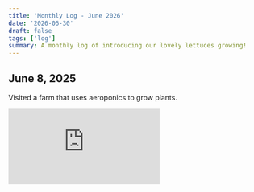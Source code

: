 ```yaml
---
title: 'Monthly Log - June 2026'
date: '2026-06-30'
draft: false
tags: ['log']
summary: A monthly log of introducing our lovely lettuces growing!
---
```


## June 8, 2025

Visited a farm that uses aeroponics to grow plants. 

<div style={{ position: 'relative', paddingBottom: '56.25%', height: 0, overflow: 'hidden', margin: '1.5rem 0' }}>
  <iframe
    src="https://www.youtube.com/embed/mXy--V_TuH8"
    title="YouTube video player"
    frameBorder="0"
    allow="accelerometer; autoplay; clipboard-write; encrypted-media; gyroscope; picture-in-picture"
    allowFullScreen
    style={{
      position: 'absolute',
      top: 0,
      left: 0,
      width: '100%',
      height: '100%',
    }}
  />
</div>

Met with an aeroponics expert and inquired about the damaged roots.

He said, “If magnesium nitrate had been sprayed on the leaves before the roots turned yellow, 
they would’ve returned to green within a day.” He reassured me that the issue wasn’t serious and not to worry.

Following his advice that lettuce seedlings should be grown separately, 
I began a comparison test using two different materials: sponge and rockwool.

![alt](/static/images/june/1.png)

## June 10, 2025

Within a week, the nutrient issue was resolved, and the plants grew rapidly, consuming more water. 
As a result, the water tank ran dry, and 90% of the plants died! 

![alt](/static/images/june/2.png)

As shown in the photo, they had matured with dark green leaves, but then withered due to dehydration.

Notably, the surviving plants were the ones that had been failing in the beginning. I had set aside these nearly-dead plants and revived them—and they ended up being the most resilient. Nature’s way is truly remarkable.

![alt](/static/images/june/3.png)

I tasted the surviving plants. They were firm and pleasantly bitter—likely with medicinal effects. Previously, I discovered the nutrient solution was diluted 500 times too much, so I added natural organic fertilizer. These plants should be healthier than those grown with chemical fertilizers.

Plants grown from seeds also suffered due to the water shortage, but most survived. However, the plants grown separately in trays may or may not recover fully—we’ll know as they grow larger.

A key success is that the plants grew exactly according to the timeline provided by the Farm Cube Ultra company. I also gained valuable cultivation know-how.

Since I now understand all the internal equipment settings, I’m capable of replacing components and updating the software myself.

## June 22, 2025

![alt](/static/images/june/4.png)

On the night of the 21st, I left the replacement valve and vegetable container in the bathroom.

I returned this evening, July 22, for harvesting on the 23rd. To my shock, all the water that had been full until yesterday had completely disappeared, and the roots of the remaining live plants had dried up!

Once I refilled the water, the system resumed functioning normally. Not only the water tank, but also all the water inside the machine’s internal pipes had vanished in just two days. It’s hard to understand how that much water could disappear overnight. I’ve requested the company to install CCTV to monitor the situation.

The remaining plants are still large and vibrant for now, but due to the lack of water for a whole day, their roots have dried out and they may wilt by tomorrow.

![alt](/static/images/june/5.png)